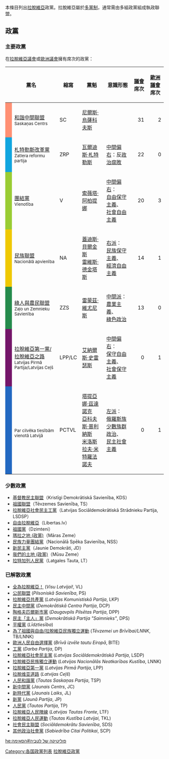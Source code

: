 {{update|time=2016-06-28T07:06:00+00:00}}
本條目列出[[拉脫維亞|拉脫維亞]]政黨。拉脫維亞屬於[[多黨制|多黨制]]，通常需由多組政黨組成執政聯盟。

==政黨==
===主要政黨===
在[[拉脫維亞議會|拉脫維亞議會]]或[[歐洲議會|歐洲議會]]擁有席次的政黨：

{| class="wikitable sortable"
|- bgcolor="#cccccc"
! colspan=2 | '''黨名'''
! '''縮寫'''
! '''黨魁'''
! '''意識形態'''
! '''[[拉脫維亞議會|議會]]席次'''
! '''[[歐洲議會|歐洲議會]]席次'''
! '''備註'''
|-
! width=5px style="background-color:#FF9074" |
| [[和諧中間聯盟|和諧中間聯盟]]<br><small>Saskaņas Centrs</small>
| SC
| [[尼爾斯·烏薩科夫斯|尼爾斯·烏薩科夫斯]]
| {{nowrap|[[左派|左派]]：<br>[[社會民主主義|社會民主主義]]、<br>[[社會主義|社會主義]]、<br>[[俄羅斯族|俄羅斯族少數族群政治]]}}
| align="right"| 31
| align="right"| 2
| <small>{{nowrap|選舉聯盟：}}<br>{{nowrap|[[社會民主「和諧」黨|社會民主「和諧」黨]]<br>[[拉脫維亞社會黨|拉脫維亞社會黨]]}}</small>
|-
! style="background-color:#10A5DF" |
| [[札特勒斯改革黨|札特勒斯改革黨]]<br><small>Zatlera reformu partija</small>
| ZRP
| [[瓦尔季斯·扎特莱尔斯|瓦爾迪斯·札特勒斯]]
| [[中間偏右|中間偏右]]：反[[政治腐敗|政治腐敗]]
| align="right"| 22
| align="right"| 0
|
|-
! style="background-color:#99CC33" |
| [[團結黨_(拉脫維亞)|團結黨]]<br><small>Vienotība</small>
| V
| [[索薇塔·阿柏提娜|索薇塔·阿柏提娜]]
| [[中間偏右|中間偏右]]：<br>[[自由保守主義|自由保守主義]]、<br>[[社會自由主義|社會自由主義]]
| align="right"| 20
| align="right"| 3
|

|-
! style="background-color:#EFC800" |
| [[民族聯盟_(拉脫維亞)|民族聯盟]]<br><small>Nacionālā apvienība</small>
| NA
| [[蓋迪斯·貝爾金斯|蓋迪斯·貝爾金斯]]<br>[[雷維斯·德金塔斯|雷維斯·德金塔斯]]
| [[右派|右派]]：<br>[[民族保守主義|民族保守主義]]、<br>[[經濟自由主義|經濟自由主義]]
| align="right"| 14
| align="right"| 1
|
|-
! style="background-color:#258B4C" |
| [[綠人與農民聯盟|綠人與農民聯盟]]<br><small>Zaļo un Zemnieku Savienība</small>
| ZZS
| [[雷蒙茲·維尤尼斯|雷蒙茲·維尤尼斯]]
| [[中間派|中間派]]：<br>[[農業主義|農業主義]]、<br>[[綠色政治|綠色政治]]
| align="right"| 13
| align="right"| 0
| <small>選舉聯盟：<br>[[拉脫維亞農民聯盟|拉脫維亞農民聯盟]]<br>[[拉脫維亞綠黨|拉脫維亞綠黨]]</small>
|-
! style="background-color:#741569" |
| [[拉脫維亞第一黨/拉脫維亞之路|拉脫維亞第一黨/拉脫維亞之路]]<br><small>Latvijas Pirmā Partija/Latvijas Ceļš</small>
| LPP/LC
| [[艾納爾斯·史雷瑟斯|艾納爾斯·史雷瑟斯]]
| [[中間偏右|中間偏右]]：<br>[[保守自由主義|保守自由主義]]、<br>[[社會保守主義|社會保守主義]]
| align="right"| 0
| align="right"| 1
|
|-
! style="background-color:#2268C1" |
| {{nowrap|[[為了團結拉脫維亞人權|為了團結拉脫維亞人權]]}}<br><small>Par cilvēka tiesībām vienotā Latvijā</small>
| PCTVL
| [[塔提亞娜·茲達諾克|塔提亞娜·茲達諾克]]<br>[[亞科夫斯·普利納斯|亞科夫斯·普利納斯]]<br>[[米洛斯拉夫·米特羅法諾夫|米洛斯拉夫·米特羅法諾夫]]
| [[左派|左派]]：<br>[[俄羅斯族|俄羅斯族少數族群政治]]、<br>[[民主社會主義|民主社會主義]]
| align="right"| 0
| align="right"| 1
|
|}

=== 少數政黨 ===
* [[基督教民主聯盟_(拉脫維亞)|基督教民主聯盟]]（Kristīgi Demokrātiskā Savienība, KDS）
* [[祖國聯盟_(拉脫維亞)|祖國聯盟]]（Tēvzemes Savienība, TS）
* [[拉脫維亞社會民主工黨|拉脫維亞社會民主工黨]]（Latvijas Sociāldemokrātiskā Strādnieku Partija, LSDSP）
* [[自由拉脫維亞|自由拉脫維亞]]（Libertas.lv）
* [[祖國黨_(拉脫維亞)|祖國黨]]（Dzimteni）
* [[瑪拉之地_(政黨)|瑪拉之地 (政黨)]]（Māras Zeme）
* [[民族力量團結黨|民族力量團結黨]]（Nacionālā Spēka Savienība, NSS）
* [[新民主黨_(拉脫維亞)|新民主黨]]（Jaunie Demokrāti, JD）
* [[我們的土地_(政黨)|我們的土地 (政黨)]]（Mūsu Zeme）
* [[拉特加列人民黨|拉特加列人民黨]]（Latgales Tauta, LT）

===已解散政黨===
*[[全為拉脫維亞！|全為拉脫維亞！]] (''Visu Latvijai!'', VL)
*[[公民聯盟_(拉脫維亞)|公民聯盟]] (''Pilsoniskā Savienība'', PS)
*[[拉脫維亞共產黨|拉脫維亞共產黨]] (''Latvijas Komunistiskā Partija'', LKP)
*[[民主中間黨|民主中間黨]] (''Demokrātiskā Centra Partija'', DCP)
*[[陶格夫匹爾斯市黨|陶格夫匹爾斯市黨]] (''Daugavpils Pilsētas Partija'', DPP)
*[[民主「主人」黨|民主「主人」黨]] (''Demokrātiskā Partija "Saimnieks"'', DPS)
*[[平權黨|平權黨]] (''Līdztiesība'')
*[[為了祖國與自由/拉脫維亞民族獨立運動|為了祖國與自由/拉脫維亞民族獨立運動]] (''Tēvzemei un Brīvībai/LNNK'', TB/LNNK)
*[[歐洲人民自由選擇黨|歐洲人民自由選擇黨]] (''Brīvā izvēle tautu Eiropā'', BITE)
*[[工黨_(拉脫維亞)|工黨]] (''Darba Partija'', DP)
*[[拉脫維亞社會民主黨|拉脫維亞社會民主黨]] (''Latvijas Sociāldemokrātiskā Partija'', LSDP)
*[[拉脫維亞民族獨立運動|拉脫維亞民族獨立運動]] (''Latvijas Nacionālās Neatkarības Kustība'', LNNK)
*[[拉脫維亞第一黨|拉脫維亞第一黨]] (''Latvijas Pirmā Partija'', LPP)
*[[拉脫维亚道路|拉脫维亚道路]] (''Latvijas Ceļš'')
*[[人民和諧黨|人民和諧黨]] (''Tautas Saskaņas Partija'', TSP)
*[[新中間黨_(拉脫維亞)|新中間黨]] (''Jaunais Centrs'', JC)
*[[新時代黨|新時代黨]] (''Jaunais Laiks'', JL)
*[[新黨_(拉脫維亞)|新黨]] (''Jaunā Partija'', JP)
*[[人民黨_(拉脫維亞)|人民黨]] (''Tautas Partija'', TP)
*[[拉脫維亞人民陣線|拉脫維亞人民陣線]] (''Latvijas Tautas Fronte'', LTF)
*[[拉脫維亞人民運動|拉脫維亞人民運動]] (''Tautas Kustība Latvijai'', TKL)
*[[社會民主聯盟_(拉脫維亞)|社會民主聯盟]] (''Sociāldemokrātu Savienība'', SDS)
*[[其他政治社會黨|其他政治社會黨]] (''Sabiedrība Citai Politikai'', SCP)

{{拉脱维亚政党}}
{{歐洲題目|政党列表}}

[[Category:各国政黨列表|Category:各国政黨列表]]
[[Category:拉脫維亞政黨|]]

[[he:פוליטיקה_של_לטביה#הסאימה|he:פוליטיקה של לטביה#הסאימה]]